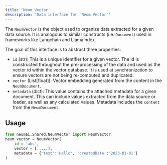 ```yaml
---
title: 'Neum Vector'
description: 'Data interface for `Neum Vector`'
---
```


The `NeumVector` is the object used to organize data extracted for a given data source. It is analogous to similar constructs (i.e. `Document`) used in frameworks like Langchain and LlamaIndex.

The goal of this interface is to abstract three properties:
- `id` (str): This is a unique identifier for a given vector. The id is constructed throughout the pre-processing of the data and used as the vector id within the vector database. It is used at synchronization to ensure vectors are not being re-computed and duplicated.
- `vector` (List[float]): Vector embedding generated from the content in the `NeumDocument`.
- `metadata` (dict): This value contains the attached metadata for a given document. This can include values extracted from the data source or loader, as well as any calculated values. Metadata includes the `content` from the `NeumDocument`.

## Usage

```python NeumVector
from neumai.Shared.NeumVector import NeumVector
neum_vector = NeumVector(
    id = 'abc', 
    vector = [.....],
    metadata = {'text':'Hello', 'createdDate':'2023-01-01'}
)
```